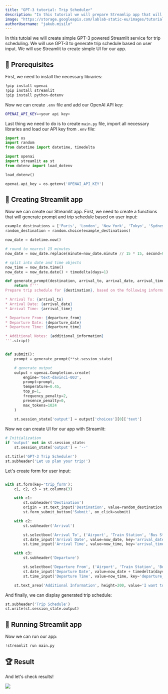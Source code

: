 ```yaml
---
title: "GPT-3 tutorial: Trip Scheduler"
description: "In this tutorial we will prepare Streamlip app that will use GPT-3 to generate trip schedule."
image: "https://storage.googleapis.com/lablab-static-eu/images/tutorials/gpt-trip-scheduler.png"
authorUsername: "jakub.misilo"
---
```


In this tutoial we will create simple GPT-3 powered Streamlit service for trip scheduling. We will use GPT-3 to generate trip schedule based on user input. We will use Streamlit to create simple UI for our app.

## 🚀 Prerequisites

First, we need to install the necessary libraries:

```bash
!pip install openai
!pip install streamlit
!pip install python-dotenv
```

Now we can create `.env` file and add our OpenAI API key:

```bash
OPENAI_API_KEY=<your api key>
```

Last thing we need to do is to create `main.py` file, import all necessary libraries and load our API key from `.env` file:

```python
import os
import random
from datetime import datetime, timedelta

import openai
import streamlit as st
from dotenv import load_dotenv

load_dotenv()

openai.api_key = os.getenv('OPENAI_API_KEY')
```

## 📝 Creating Streamlit app

Now we can create our Streamlit app. First, we need to create a functions that will generate prompt and trip schedule based on user input:

```python
example_destinations = ['Paris', 'London', 'New York', 'Tokyo', 'Sydney', 'Hong Kong', 'Singapore', 'Warsaw', 'Mexico City', 'Palermo']
random_destination = random.choice(example_destinations)

now_date = datetime.now()

# round to nearest 15 minutes
now_date = now_date.replace(minute=now_date.minute // 15 * 15, second=0, microsecond=0)

# split into date and time objects
now_time = now_date.time()
now_date = now_date.date() + timedelta(days=1)

def generate_prompt(destination, arrival_to, arrival_date, arrival_time, departure_from, departure_date, departure_time, additional_information, **kwargs):
    return f'''
Prepare trip schedule for {destination}, based on the following information:

* Arrival To: {arrival_to}
* Arrival Date: {arrival_date}
* Arrival Time: {arrival_time}

* Departure From: {departure_from}
* Departure Date: {departure_date}
* Departure Time: {departure_time}

* Additional Notes: {additional_information}
'''.strip()


def submit():    
    prompt = generate_prompt(**st.session_state)

    # generate output
    output = openai.Completion.create(
        engine='text-davinci-003',
        prompt=prompt,
        temperature=0.45,
        top_p=1,
        frequency_penalty=2,
        presence_penalty=0,
        max_tokens=1024
    )
    
    st.session_state['output'] = output['choices'][0]['text']
```

Now we can create UI for our app with Streamlit:

```python
# Initialization
if 'output' not in st.session_state:
    st.session_state['output'] = '--'

st.title('GPT-3 Trip Scheduler')
st.subheader('Let us plan your trip!')
```

Let's create form for user input:

```python

with st.form(key='trip_form'):
    c1, c2, c3 = st.columns(3)

    with c1:
        st.subheader('Destination')
        origin = st.text_input('Destination', value=random_destination, key='destination')
        st.form_submit_button('Submit', on_click=submit)

    with c2:
        st.subheader('Arrival')

        st.selectbox('Arrival To', ('Airport', 'Train Station', 'Bus Station', 'Ferry Terminal', 'Port', 'Other'), key='arrival_to')
        st.date_input('Arrival Date', value=now_date, key='arrival_date')
        st.time_input('Arrival Time', value=now_time, key='arrival_time')

    with c3:
        st.subheader('Departure')

        st.selectbox('Departure From', ('Airport', 'Train Station', 'Bus Station', 'Ferry Terminal', 'Port', 'Other'), key='departure_from')
        st.date_input('Departure Date', value=now_date + timedelta(days=1), key='departure_date')
        st.time_input('Departure Time', value=now_time, key='departure_time')

    st.text_area('Additional Information', height=200, value='I want to visit as many places as possible! (respect time)', key='additional_information')
```

And finally, we can display generated trip schedule:

```python
st.subheader('Trip Schedule')
st.write(st.session_state.output)
```

## 🚀 Running Streamlit app

Now we can run our app:

```python
!streamlit run main.py
```

## 🏆 Result

And let's check results!

<Img src="https://storage.googleapis.com/lablab-static-eu/images/tutorials/gpt-trip-schedulerer-res.png" caption="Application result"/>
